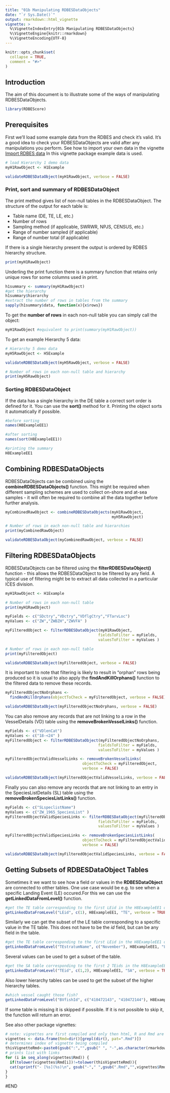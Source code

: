 ```yaml
---
title: "01b Manipulating RDBESDataObjects"
date: "`r Sys.Date()`"
output: rmarkdown::html_vignette
vignette: >
  %\VignetteIndexEntry{01b Manipulating RDBESDataObjects}
  %\VignetteEngine{knitr::rmarkdown}
  %\VignetteEncoding{UTF-8}
---
```


```r
knitr::opts_chunk$set(
  collapse = TRUE,
  comment = "#>"
)
```

## Introduction 

The aim of this document is to illustrate some of the ways of manipulating RDBESDataObjects.

```r
library(RDBEScore)
```

## Prerequisites

First we'll load some example data from the RDBES and check it's valid.  It's a good idea to check your RDBESDataObjects are valid after any manipulations you perform. See how to import your own data in the vignette [Import RDBES data](raw-data-import.html) In this vignette package example data is used.

```r
# load Hierarchy 1 demo data
myH1RawObject <- H1Example

validateRDBESDataObject(myH1RawObject, verbose = FALSE)
```


### Print, sort and summary of RDBESDataObject

The print method gives list of non-null tables in the RDBESDataObject. The structure of the output for each table is:

 - Table name (DE, TE, LE, etc.)
 - Number of rows 
 - Sampling method (if applicable, SWRWR, NPJS, CENSUS, etc.)
 - Range of number sampled (if applicable)
 - Range of number total (if applicable)
 
If there is a single hierarchy present the output is ordered by RDBES hierarchy structure.

```r
print(myH1RawObject)
```

Underling the print function there is a summary function that retains only unique rows for some columns used in print.
```r
h1summary <- summary(myH1RawObject)
#get the hierarchy
h1summary$hierarchy
#extract the number of rows in tables from the summary
sapply(h1summary$data, function(x){x$rows})
```


To get the **number of rows** in each non-null table you can simply call the object:
```r
myH1RawObject #equivalent to print(summary(myH1RawObject))
```

To get an example Hierarchy 5 data:

```r
# Hierarchy 5 demo data
myH5RawObject <- H5Example

validateRDBESDataObject(myH5RawObject, verbose = FALSE)

# Number of rows in each non-null table and hierarchy
print(myH5RawObject)


```

### Sorting RDBESDataObject

If the data has a single hierarchy in the DE table a correct sort order is defined for it. You can use the **sort()** method for it. Printing the object sorts it automatically if possible.

```r
#before sorting
names(H8ExampleEE1)
```

```r
#after sorting
names(sort(H8ExampleEE1))
```

```r
#printing the summary
H8ExampleEE1
```



## Combining RDBESDataObjects

RDBESDataObjects can be combined using the **combineRDBESDataObjects()** function. This might be required when different sampling schemes are used to collect on-shore and at-sea samples - it will often be required to combine all the data together before further analysis.

```r
myCombinedRawObject <- combineRDBESDataObjects(myH1RawObject,
                                               myH5RawObject)

# Number of rows in each non-null table and hierarchies
print(myCombinedRawObject)

validateRDBESDataObject(myCombinedRawObject, verbose = FALSE)
```

## Filtering RDBESDataObjects

RDBESDataObjects can be filtered using the **filterRDBESDataObject()** function - this allows the RDBESDataObject to be filtered by any field.  A typical use of filtering might be to extract all data collected in a particular ICES division.  


```r
myH1RawObject <- H1Example

# Number of rows in each non-null table
print(myH1RawObject)

myFields <- c("SDctry","VDctry","VDflgCtry","FTarvLoc")
myValues <- c("ZW","ZWBZH","ZWVFA" )

myFilteredObject <- filterRDBESDataObject(myH1RawObject,
                                         fieldsToFilter = myFields,
                                         valuesToFilter = myValues )

# Number of rows in each non-null table
print(myFilteredObject)

validateRDBESDataObject(myFilteredObject, verbose = FALSE)
```
It is important to note that filtering is likely to result in "orphan" rows being produced so it is usual to also apply the **findAndKillOrphans()** function to the filtered data to remove these records.

```r

myFilteredObjectNoOrphans <- 
  findAndKillOrphans(objectToCheck = myFilteredObject, verbose = FALSE)

validateRDBESDataObject(myFilteredObjectNoOrphans, verbose = FALSE)


```

You can also remove any records that are not linking to a row in the VesselDetails (VD) table using the **removeBrokenVesselLinks()** function.

```r

myFields <- c("VDlenCat")
myValues <- c("18-<24" )
myFilteredObject <- filterRDBESDataObject(myFilteredObjectNoOrphans,
                                         fieldsToFilter = myFields,
                                         valuesToFilter = myValues )

myFilteredObjectValidVesselLinks <- removeBrokenVesselLinks(
                                  objectToCheck = myFilteredObject,
                                  verbose = FALSE)

validateRDBESDataObject(myFilteredObjectValidVesselLinks, verbose = FALSE)

```

Finally you can also remove any records that are not linking to an entry in the SpeciesListDetails (SL) table using the **removeBrokenSpeciesListLinks()** function.

```r

myFields <- c("SLspeclistName")
myValues <- c("ZW_1965_SpeciesList" )
myFilteredObjectValidSpeciesLinks <- filterRDBESDataObject(myFilteredObjectValidVesselLinks,
                                         fieldsToFilter = myFields,
                                         valuesToFilter = myValues )

myFilteredObjectValidSpeciesLinks <- removeBrokenSpeciesListLinks(
                                  objectToCheck = myFilteredObjectValidSpeciesLinks,
                                  verbose = FALSE)

validateRDBESDataObject(myFilteredObjectValidSpeciesLinks, verbose = FALSE)

```

## Getting Subsets of RDBESDataObject Tables

Sometimes it we want to see how a field or values in the **RDBESDataObject** are connected to otther tables.
One use case would be e.g. to see when a specific Landing Event (LE) occured.For this we can use the **getLinkedDataFromLevel()** function. 

```r
#get the TE table corresponding to the first LEid in the H8ExampleEE1 object
getLinkedDataFromLevel("LEid", c(1), H8ExampleEE1, "TE", verbose = TRUE)
```
Similarly we can get the subset of the LE table corresponding to a specific value in the TE table. This does not have to be the *id* field, but can be any field in the table.

```r
#get the TE table corresponding to the first LEid in the H8ExampleEE1 object
getLinkedDataFromLevel("TEstratumName", c("November"), H8ExampleEE1, "LE", verbose = TRUE)
```
Several values can be used to get a subset of the table. 

```r
#get the SA table corresponding to the first 2 TEids in the H8ExampleEE1 object
getLinkedDataFromLevel("TEid", c(1,2), H8ExampleEE1, "SA", verbose = TRUE)
```
Also lower hierarchy tables can be used to get the subset of the higher hierarchy tables.

```r
#which vessel caught those fish?
getLinkedDataFromLevel("BVfishId", c("410472143", "410472144"), H8ExampleEE1, "VS", TRUE)
```

If some table is missing it is skipped if possible. If it is not possible to skip it, the function will return an error.

See also other package vignettes:

```r
# note: vignettes are first compiled and only then html, R and Rmd are moved to folder doc
vignettes <- data.frame(Rmd=dir()[grepl(dir(), pat=".Rmd")])
# determines index of vignette being compiled
thisVignetteRmd<-paste0(gsub(":","",gsub(" ", "-",as.character(rmarkdown::metadata$title))),".Rmd")
# prints list with links
for (i in seq_along(vignettes$Rmd)) {
  if(tolower(vignettes$Rmd[i])!=tolower(thisVignetteRmd)){
  cat(sprintf("- [%s](%s)\n", gsub("-"," ",gsub(".Rmd","",vignettes$Rmd[i])), gsub(".Rmd",".html",vignettes$Rmd[i])))
}
}
```

#END

